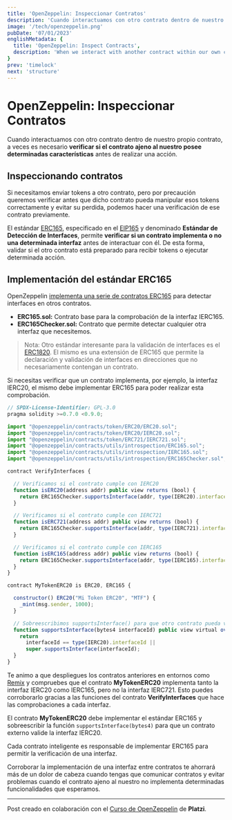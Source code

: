 ```yaml
---
title: 'OpenZeppelin: Inspeccionar Contratos'
description: 'Cuando interactuamos con otro contrato dentro de nuestro propio contrato, a veces es necesario verificar si el contrato ajeno al nuestro posee determinadas características antes de realizar una acción.'
image: '/tech/openzeppelin.png'
pubDate: '07/01/2023'
englishMetadata: {
  title: 'OpenZeppelin: Inspect Contracts',
  description: 'When we interact with another contract within our own contract, it is sometimes necessary to check whether the contract outside our own has certain characteristics before taking an action.'
}
prev: 'timelock'
next: 'structure'
---
```


# OpenZeppelin: Inspeccionar Contratos

Cuando interactuamos con otro contrato dentro de nuestro propio contrato, a veces es necesario **verificar si el contrato ajeno al nuestro posee determinadas características** antes de realizar una acción.

## Inspeccionando contratos

Si necesitamos enviar tokens a otro contrato, pero por precaución queremos verificar antes que dicho contrato pueda manipular esos tokens correctamente y evitar su perdida, podemos hacer una verificación de ese contrato previamente.

El estándar [ERC165](https://docs.openzeppelin.com/contracts/4.x/utilities#introspection "Estándar ERC165"), especificado en el [EIP165](https://eips.ethereum.org/EIPS/eip-165 "EIP165") y denominado **Estándar de Detección de Interfaces**, permite **verificar si un contrato implementa o no una determinada interfaz** antes de interactuar con él. De esta forma, validar si el otro contrato está preparado para recibir tokens o ejecutar determinada acción.

## Implementación del estándar ERC165

OpenZeppelin [implementa una serie de contratos ERC165](https://github.com/OpenZeppelin/openzeppelin-contracts/tree/master/contracts/utils/introspection "Implementa una serie de contratos ERC165") para detectar interfaces en otros contratos.

* **ERC165.sol:** Contrato base para la comprobación de la interfaz IERC165.
* **ERC165Checker.sol:** Contrato que permite detectar cualquier otra interfaz que necesitemos.

> Nota: Otro estándar interesante para la validación de interfaces es el [ERC1820](https://eips.ethereum.org/EIPS/eip-1820 "Estándar ERC1820"). El mismo es una extensión de ERC165 que permite la declaración y validación de interfaces en direcciones que no necesariamente contengan un contrato.

Si necesitas verificar que un contrato implementa, por ejemplo, la interfaz IERC20, el mismo debe implementar ERC165 para poder realizar esta comprobación.

```js
// SPDX-License-Identifier: GPL-3.0
pragma solidity >=0.7.0 <0.9.0;

import "@openzeppelin/contracts/token/ERC20/ERC20.sol";
import "@openzeppelin/contracts/token/ERC20/IERC20.sol";
import "@openzeppelin/contracts/token/ERC721/IERC721.sol";
import "@openzeppelin/contracts/utils/introspection/ERC165.sol";
import "@openzeppelin/contracts/utils/introspection/IERC165.sol";
import "@openzeppelin/contracts/utils/introspection/ERC165Checker.sol";

contract VerifyInterfaces {

  // Verificamos si el contrato cumple con IERC20
  function isERC20(address addr) public view returns (bool) {
    return ERC165Checker.supportsInterface(addr, type(IERC20).interfaceId);
  }

  // Verificamos si el contrato cumple con IERC721
  function isERC721(address addr) public view returns (bool) {
    return ERC165Checker.supportsInterface(addr, type(IERC721).interfaceId);
  }

  // Verificamos si el contrato cumple con IERC165
  function isERC165(address addr) public view returns (bool) {
    return ERC165Checker.supportsInterface(addr, type(IERC165).interfaceId);
  }
}

contract MyTokenERC20 is ERC20, ERC165 {

  constructor() ERC20("Mi Token ERC20", "MTF") {
    _mint(msg.sender, 1000);
  }

  // Sobreescribimos supportsInterface() para que otro contrato pueda validar la interface IERC20
  function supportsInterface(bytes4 interfaceId) public view virtual override(ERC165) returns (bool) {
    return
      interfaceId == type(IERC20).interfaceId ||
      super.supportsInterface(interfaceId);
  }
}
```

Te animo a que despliegues los contratos anteriores en entornos como [Remix](https://remix.ethereum.org/ "Entorno Remix") y compruebes que el contrato **MyTokenERC20** implementa tanto la interfaz IERC20 como IERC165, pero no la interfaz IERC721. Esto puedes corroborarlo gracias a las funciones del contrato **VerifyInterfaces** que hace las comprobaciones a cada interfaz.

El contrato **MyTokenERC20** debe implementar el estándar ERC165 y sobreescribir la función `supportsInterface(bytes4)` para que un contrato externo valide la interfaz IERC20.

Cada contrato inteligente es responsable de implementar ERC165 para permitir la verificación de una interfaz.

Corroborar la implementación de una interfaz entre contratos te ahorrará más de un dolor de cabeza cuando tengas que comunicar contratos y evitar problemas cuando el contrato ajeno al nuestro no implementa determinadas funcionalidades que esperamos.

---
Post creado en colaboración con el [Curso de OpenZeppelin](https://platzi.com/cursos/openzeppelin/ "Curso de OpenZeppelin de Platzi") de **Platzi**.
